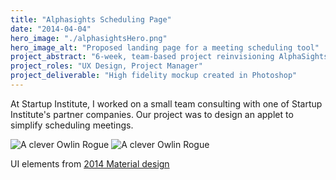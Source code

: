 ```yaml
---
title: "Alphasights Scheduling Page"
date: "2014-04-04"
hero_image: "./alphasightsHero.png"
hero_image_alt: "Proposed landing page for a meeting scheduling tool"
project_abstract: "6-week, team-based project reinvisioning AlphaSights' client portal."
project_roles: "UX Design, Project Manager"
project_deliverable: "High fidelity mockup created in Photoshop"
---
```

At Startup Institute, I worked on a small team consulting with one of Startup Institute's partner companies. Our project was to design an applet to simplify scheduling meetings.

![A clever Owlin Rogue](../../src/images/alphasights/AS1.png)
![A clever Owlin Rogue](../../src/images/alphasights/AS2.png)

UI elements from [2014 Material design](material.io")
